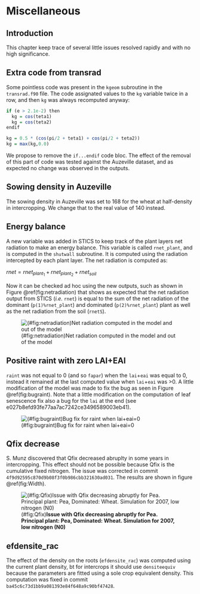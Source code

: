 # Miscellaneous {#misc}


## Introduction

This chapter keep trace of several little issues resolved rapidly and with no high significance. 

## Extra code from transrad

Some pointless code was present in the `kgeom` subroutine in the `transrad.f90` file. The code assignated values to the `kg` variable twice in a row, and then `kg` was always recomputed anyway:

```r
if (e > 2.1e-2) then
  kg = cos(teta1)
  kg = cos(teta2)
endif

kg = 0.5 * (cos(pi/2 + teta1) + cos(pi/2 + teta2))
kg = max(kg,0.0)
```

We propose to remove the `if...endif` code bloc. The effect of the removal of this part of code was tested against the Auzeville dataset, and as expected no change was observed in the outputs.


## Sowing density in Auzeville

The sowing density in Auzeville was set to 168 for the wheat at half-density in intercropping. We change that to the real value of 140 instead.

## Energy balance

A new variable was added in STICS to keep track of the plant layers net radiation to make an energy balance. This variable is called `rnet_plant`, and is computed in the `shutwall` subroutine. It is computed using the radiation intercepted by each plant layer. The net radiation is computed as:

$rnet= rnet_{plant_1}+rnet_{plant_2}+rnet_{soil}$

Now it can be checked ad hoc using the new outputs, such as shown in Figure \@ref(fig:netradiation) that shows as expected that the net radiation output from STICS (*i.e.* `rnet`) is equal to the sum of the net radiation of the dominant (`p(1)%rnet_plant`) and dominated (`p(2)%rnet_plant`) plant as well as the net radiation from the soil (`rnetS`).

![(\#fig:netradiation)Net radiation computed in the model and out of the model](img/energy_balance.png)


## Positive raint with zero LAI+EAI

`raint` was not equal to 0 (and so `fapar`) when the `lai`+`eai` was equal to 0, instead it remained at the last computed value when `lai`+`eai` was >0. A little modification of the model was made to fix the bug as seen in Figure \@ref(fig:bugraint). Note that a little modification on the computation of leaf senescence fix also a bug for the `lai` at the end (see e027b8efd93fe77aa7ac7242ce3496589003eb41).


![(\#fig:bugraint)Bug fix for raint when lai+eai=0](img/raintbug.png)

## Qfix decrease

S. Munz discovered that Qfix decreased abruplty in some years in intercropping. This effect should not be possible because Qfix is the cumulative fixed nitrogen.
The issue was corrected in commit `4f9d92595c870d9b08f3f0b986cbb321630ad031`. The results are shown in figure \@ref(fig:Width).

![(\#fig:Qfix)**Issue with Qfix decreasing abruptly for Pea. Principal plant: Pea, Dominated: Wheat. Simulation for 2007, low nitrogen (N0)**](img/Qfix_issue.png)

## efdensite_rac

The effect of the density on the roots (`efdensite_rac`) was computed using the current plant density, bt for intercrops it should use `densiteequiv` because the parameters are fitted using a sole crop equivalent density. This computation was fixed in commit `ba45c6c73d1bb9a081393e84f648a9c90bf47428`.
